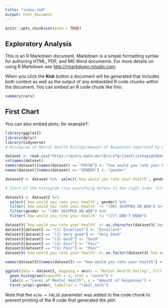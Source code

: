 ```yaml
---
title: "index.rmd"
output: html_document
---
```


```r
knitr::opts_chunk$set(echo = TRUE)
```

## Exploratory Analysis

This is an R Markdown document. Markdown is a simple formatting syntax for authoring HTML, PDF, and MS Word documents. For more details on using R Markdown see <http://rmarkdown.rstudio.com>.

When you click the **Knit** button a document will be generated that includes both content as well as the output of any embedded R code chunks within the document. You can embed an R code chunk like this:

```r
summary(cars)
```

## First Chart

You can also embed plots, for example?:

```r
library(ggplot2)
library(dplyr)
library(tidyverse)
# Histogram of Mental Health Ratings/Amount of Responses seperated by Gender----

dataset <- read.csv("https://query.data.world/s/x7qrjzoufcjzx6agzg5d6omncpzup7", header=TRUE, stringsAsFactors=FALSE)
colnames(dataset)
names(dataset)[names(dataset) == "PHYS8"] <- "how would you rate your health"
names(dataset)[names(dataset) == "GENDER"] <- "gender"

dataset2 <- dataset %>%  select(`how would you rate your health`, gender)

# Start of the histogram (run everything before in the right order first)

dataset3 <- dataset2 %>%
  select(`how would you rate your health`, gender) %>%
  filter(`how would you rate your health` != "(98) SKIPPED ON WEB") %>%
  filter(gender != "(98) SKIPPED ON WEB") %>%
  filter(`how would you rate your health` != "(77) DON'T KNOW")

dataset3$`how would you rate your health` <- as.character(dataset3$`how would you rate your health`)
dataset3[dataset3 == "(1) Excellent"] <- "Excellent"
dataset3[dataset3 == "(2) Very good"] <- "Very Good"
dataset3[dataset3 == "(3) Good"] <- "Good"
dataset3[dataset3 == "(4) Fair"] <- "Fair"
dataset3[dataset3 == "(5) Poor"] <- "Poor"
dataset3$`how would you rate your health` <- as.factor(dataset3$`how would you rate your health`)

names(dataset3)[names(dataset3) == "how would you rate your health"] <- "Mental Health Rating"

ggplot(data = dataset3, mapping = aes(x = `Mental Health Rating`, fill = `Mental Health Rating`)) + 
  geom_histogram(binwidth = 1, stat = "count") +
  labs(x = "Level of Mental Health", y = "Amount of Responses") +
  facet_wrap(~gender, labeller = "label_both") 
```

Note that the `echo = FALSE` parameter was added to the code chunk to prevent printing of the R code that generated the plot.
